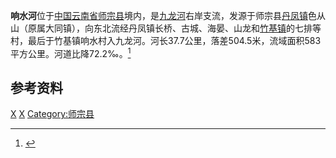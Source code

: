 {{Otheruses|响水河|other=同名或類似名的其它條目描述}}
{{Infobox River
  | river_name      = 响水河
  | image_name      =
  | image_size      = 
  | caption         = 
  | origin          = [[云南省|云南省]][[师宗县|师宗县]][[丹凤镇|丹凤镇]]色从山
  | mouth           = 云南省师宗县[[竹基镇|竹基镇]]响水村[[九龙河_(黄泥河)|九龙河]]
  | basin_countries = {{PRC}}
  | length          = 37.7 km
  | elevation       = 
  | mouth_elevation = 
  | discharge       = 
  | watershed       = 583 km<sup>2</sup>
}}
'''响水河'''位于[[中国|中国]][[云南省|云南省]][[师宗县|师宗县]]境内，是[[九龙河_(黄泥河)|九龙河]]右岸支流，发源于师宗县[[丹凤镇|丹凤镇]]色从山（原属大同镇），向东北流经丹凤镇长桥、古城、海晏、山龙和[[竹基镇|竹基镇]]的七排等村，最后于竹基镇响水村入九龙河。河长37.7公里，落差504.5米，流域面积583平方公里。河道比降72.2‰。<ref name="中国河湖大典">{{cite book zh |author=《[[中国河湖大典|中国河湖大典]]》编纂委员会 |title=《中国河湖大典·珠江卷》 |format=M |edition=1 |location=北京 |publisher=中国水利水电出版社 |date=2013年1月 |pages=37页 |id= ISBN 978-7-5170-0561-2}}</ref>
==参考资料==
{{reflist}}
[[Category:南盤江水系|X]]
[[Category:曲靖河流|X]]
[[Category:师宗县|Category:师宗县]]